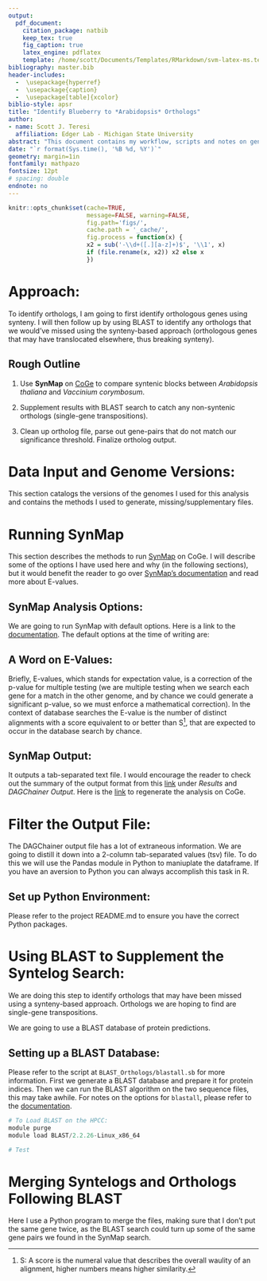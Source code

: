 ```yaml
---
output: 
  pdf_document:
    citation_package: natbib
    keep_tex: true
    fig_caption: true
    latex_engine: pdflatex
    template: /home/scott/Documents/Templates/RMarkdown/svm-latex-ms.tex
bibliography: master.bib
header-includes:
  -  \usepackage{hyperref}
  -  \usepackage{caption}
  -  \usepackage[table]{xcolor}
biblio-style: apsr
title: "Identify Blueberry to *Arabidopsis* Orthologs"
author:
- name: Scott J. Teresi
  affiliation: Edger Lab - Michigan State University
abstract: "This document contains my workflow, scripts and notes on generating *Vaccinium corymbosum* to *Arabidopsis thaliana* orthologs"
date: "`r format(Sys.time(), '%B %d, %Y')`"
geometry: margin=1in
fontfamily: mathpazo
fontsize: 12pt
# spacing: double
endnote: no
---
```


```r
knitr::opts_chunk$set(cache=TRUE,
                      message=FALSE, warning=FALSE,
                      fig.path='figs/',
                      cache.path = '_cache/',
                      fig.process = function(x) {
                      x2 = sub('-\\d+([.][a-z]+)$', '\\1', x)
                      if (file.rename(x, x2)) x2 else x
                      })
```
# Approach:
To identify orthologs, I am going to first identify orthologous genes using synteny. I will then follow up by using BLAST to identify any orthologs that we would've missed using the synteny-based approach (orthologous genes that may have translocated elsewhere, thus breaking synteny). 

## Rough Outline
1. Use **SynMap** on [CoGe](https://genomevolution.org/CoGe/SynMap.pl) to compare syntenic blocks between *Arabidopsis thaliana* and *Vaccinium corymbosum*. 

2. Supplement results with BLAST search to catch any non-syntenic orthologs (single-gene transpositions).

3. Clean up ortholog file, parse out gene-pairs that do not match our significance threshold. Finalize ortholog output.

# Data Input and Genome Versions:
This section catalogs the versions of the genomes I used for this analysis and contains the methods I used to generate, missing/supplementary files.

\begin{table}[h!]
\rowcolors{2}{gray!15}{white}
\centering
\caption*{\textbf{Genome Versions Used:}}
\begin{tabular}{|l|l|}
\rowcolor{gray!50}
\hline
\textbf{Regular CoGE ID} & \textbf{Masked ID} \\ \hline
<<<<<<< HEAD
Arabidopsis thaliana Col-0 (id1) & CNS PL2.0 Masked Repeats 50X (v10, id 16746)\\ \hline
Vaccinium corymbosum (id39928) & mask w/ RepeatMasker (v3, id 58746)\\ \hline
=======
Arabidopsis thaliana Col-0 (thale cress) (id1) & With CNS PL2.0 Masked Repeats 50X (v10, id 16746) \\ \hline
Vaccinium corymbosum (id39928) & NCBI WindowMasker (Hard) (v3, id 58731) \\ \hline
>>>>>>> Pre-filter workflow
\end{tabular}
\end{table}
<!-- **** -->

# Running SynMap
This section describes the methods to run [SynMap](https://genomevolution.org/CoGe/SynMap.pl) on CoGe. I will describe some of the options I have used here and why (in the following sections), but it would benefit the reader to go over [SynMap's documentation](https://genomevolution.org/wiki/index.php/SynMap#Advanced_Options) and read more about E-values.

## SynMap Analysis Options:
We are going to run SynMap with default options. Here is a link to the [documentation](https://genomevolution.org/wiki/index.php/SynMap). The default options at the time of writing are: \


\begin{itemize}
\item DAGChainer
	\subitem Relative gene order
	\subitem Maximum distance between two matches: \textit{20} genes
	\subitem Minimum number of aligned pairs: \textit{5} genes
\item Merge Syntenic Blocks
	\subitem Algorithm: Quota Align Merge
	\subitem Maximum distance between two blocks: \textit{4:1}
\item Syntenic Depth
	\subitem Algorithm ?????
\item Fractionation Bias
	\subitem Test???
\item CodeML
\item Advanced Options
\end{itemize}



## A Word on E-Values:
Briefly, E-values, which stands for expectation value, is a correction of the p-value for multiple testing (we are multiple testing when we search each gene for a match in the other genome, and by chance we could generate a significant p-value, so we must enforce a mathematical correction). In the context of database searches the E-value is the number of distinct alignments with a score equivalent to or better than S^[S: A score is the numeral value that describes the overall waulity of an alignment, higher numbers means higher similarity.], that are expected to occur in the database search by chance.

## SynMap Output:
It outputs a tab-separated text file. I would encourage the reader to check out the summary of the output format from this [link](https://genomevolution.org/wiki/index.php/SynMap) under *Results* and *DAGChainer Output*. Here is the [link](https://genomevolution.org/r/1ejoj) to regenerate the analysis on CoGe.

# Filter the Output File:
The DAGChainer output file has a lot of extraneous information. We are going to distill it down into a 2-column tab-separated values (tsv) file. To do this we will use the Pandas module in Python to maniuplate the dataframe. If you have an aversion to Python you can always accomplish this task in R.

## Set up Python Environment:
Please refer to the project README.md to ensure you have the correct Python packages.


# Using BLAST to Supplement the Syntelog Search:
We are doing this step to identify orthologs that may have been missed using a synteny-based approach. Orthologs we are hoping to find are single-gene transpositions. 

We are going to use a BLAST database of protein predictions. 

## Setting up a BLAST Database:
Please refer to the script at `BLAST_Orthologs/blastall.sb` for more information. First we generate a BLAST database and prepare it for protein indices. Then we can run the BLAST algorithm on the two sequence files, this may take awhile. For notes on the options for `blastall`, please refer to the [documentation](https://www.ncbi.nlm.nih.gov/Class/BLAST/blastallopts.txt).

```python
# To Load BLAST on the HPCC:
module purge
module load BLAST/2.2.26-Linux_x86_64
```

```python
# Test

```

# Merging Syntelogs and Orthologs Following BLAST
Here I use a Python program to merge the files, making sure that I don't put the same gene twice, as the BLAST search could turn up some of the same gene pairs we found in the SynMap search.

